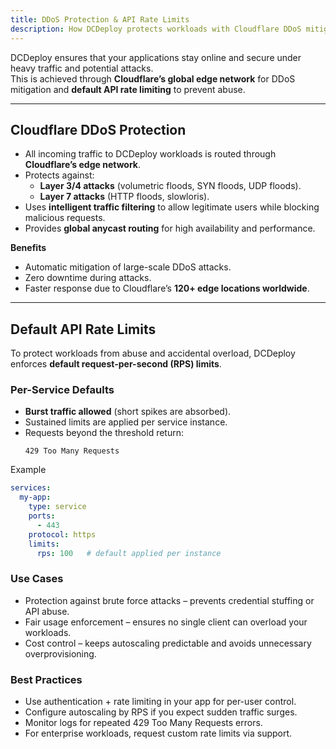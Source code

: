 ```yaml
---
title: DDoS Protection & API Rate Limits
description: How DCDeploy protects workloads with Cloudflare DDoS mitigation and enforced API rate limiting.
---
```


DCDeploy ensures that your applications stay online and secure under heavy traffic and potential attacks.  
This is achieved through **Cloudflare’s global edge network** for DDoS mitigation and **default API rate limiting** to prevent abuse.

---

## Cloudflare DDoS Protection

- All incoming traffic to DCDeploy workloads is routed through **Cloudflare’s edge network**.  
- Protects against:
  - **Layer 3/4 attacks** (volumetric floods, SYN floods, UDP floods).  
  - **Layer 7 attacks** (HTTP floods, slowloris).  
- Uses **intelligent traffic filtering** to allow legitimate users while blocking malicious requests.  
- Provides **global anycast routing** for high availability and performance.  

**Benefits**
- Automatic mitigation of large-scale DDoS attacks.  
- Zero downtime during attacks.  
- Faster response due to Cloudflare’s **120+ edge locations worldwide**.  

---

## Default API Rate Limits

To protect workloads from abuse and accidental overload, DCDeploy enforces **default request-per-second (RPS) limits**.

### Per-Service Defaults
- **Burst traffic allowed** (short spikes are absorbed).  
- Sustained limits are applied per service instance.  
- Requests beyond the threshold return:  
  ```http
  429 Too Many Requests
  ```
Example
```yaml
services:
  my-app:
    type: service
    ports:
      - 443
    protocol: https
    limits:
      rps: 100   # default applied per instance
```

### Use Cases
- Protection against brute force attacks – prevents credential stuffing or API abuse.
- Fair usage enforcement – ensures no single client can overload your workloads.
- Cost control – keeps autoscaling predictable and avoids unnecessary overprovisioning.

### Best Practices
- Use authentication + rate limiting in your app for per-user control.
- Configure autoscaling by RPS if you expect sudden traffic surges.
- Monitor logs for repeated 429 Too Many Requests errors.
- For enterprise workloads, request custom rate limits via support.